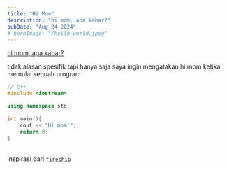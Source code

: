 ```yaml
---
title: "Hi Mom"
description: "hi mom, apa kabar?"
pubDate: "Aug 24 2024"
# heroImage: "/hello-world.jpeg"
---
```

<a href="https://www.youtube.com/watch?v=VNUesDeon28" class="text-slate-600 underline">
hi mom, apa kabar?
</a>


tidak alasan spesifik tapi hanya saja saya ingin mengatakan hi mom 
ketika memulai sebuah program

```c++
// c++
#include <iostream>

using namespace std;

int main(){
    cout << "Hi mom!";
    return 0;
}
```
<br />
inspirasi dari <a href="https://www.youtube.com/watch?v=MNeX4EGtR5Ys"><code>fireship</code></a>